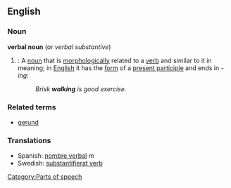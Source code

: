 ==English==
===Noun===
'''verbal noun'''  (or ''verbal substantive'')

#{{grammar}}: A [[noun]] that is [[morphologically]] related to a [[verb]] and similar to it in meaning; in [[English]] it has the [[form]] of a [[present participle]] and ends in ''-ing'':
#:''Brisk '''walking''' is good exercise.''

===Related terms===
*[[gerund]]

===Translations===
*Spanish: [[nombre verbal]] ''m''
*Swedish: [[substantifierat verb]]

[[Category:Parts of speech]]